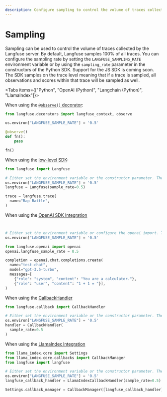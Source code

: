 ```yaml
---
description: Configure sampling to control the volume of traces collected by the Langfuse server.
---
```


# Sampling

Sampling can be used to control the volume of traces collected by the Langfuse server. By default, Langfuse samples 100% of all traces. You can configure the sampling rate by setting the `LANGFUSE_SAMPLING_RATE` environment variable or by using the `sampling_rate` parameter in the constructors of the Python SDK. Support for the JS SDK is coming soon.
The SDK samples on the trace level meaning that if a trace is sampled, all observations and scores within that trace will be sampled as well.

<Tabs items={["Python", "OpenAI (Python)",  "Langchain (Python)", "LlamaIndex"]}>
<Tab>

When using the [`@observe()` decorator](/docs/sdk/python/decorators):

```python
from langfuse.decorators import langfuse_context, observe

os.environ["LANGFUSE_SAMPLE_RATE"] = '0.5'

@observe()
def fn():
    pass

fn()
```

When using the [low-level SDK](/docs/sdk/python/low-level-sdk):

```python
from langfuse import Langfuse

# Either set the environment variable or the constructor parameter. The latter takes precedence.
os.environ["LANGFUSE_SAMPLE_RATE"] = '0.5'
langfuse = Langfuse(sample_rate=0.5)

trace = langfuse.trace(
  name="Rap Battle",
)
```

</Tab>
<Tab>

When using the [OpenAI SDK Integration](/docs/integrations/openai)

```python


# Either set the environment variable or configure the openai import. The latter takes precedence.
os.environ["LANGFUSE_SAMPLE_RATE"] = '0.5'

from langfuse.openai import openai
openai.langfuse_sample_rate = 0.5

completion = openai.chat.completions.create(
  name="test-chat",
  model="gpt-3.5-turbo",
  messages=[
    {"role": "system", "content": "You are a calculator."},
    {"role": "user", "content": "1 + 1 = "}],
)
```

</Tab>
<Tab>

When using the [CallbackHandler](/docs/integrations/langchain/tracing)

```python
from langfuse.callback import CallbackHandler

# Either set the environment variable or the constructor parameter. The latter takes precedence.
os.environ["LANGFUSE_SAMPLE_RATE"] = '0.5'
handler = CallbackHandler(
  sample_rate=0.5
)
```
</Tab>

<Tab>

When using the [LlamaIndex Integration](/docs/integrations/llama-index)

```python
from llama_index.core import Settings
from llama_index.core.callbacks import CallbackManager
from langfuse import langfuse

# Either set the environment variable or the constructor parameter. The latter takes precedence.
os.environ["LANGFUSE_SAMPLE_RATE"] = '0.5'
langfuse_callback_handler = LlamaIndexCallbackHandler(sample_rate=0.5)

Settings.callback_manager = CallbackManager([langfuse_callback_handler])

```

</Tab>


</Tabs>
